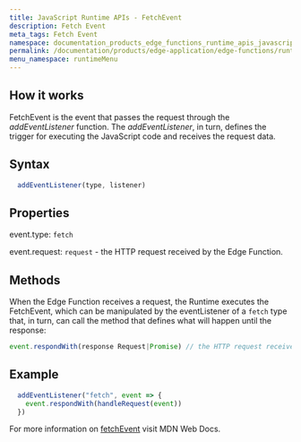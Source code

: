 ```yaml
---
title: JavaScript Runtime APIs - FetchEvent
description: Fetch Event
meta_tags: Fetch Event
namespace: documentation_products_edge_functions_runtime_apis_javascript_fetch_event
permalink: /documentation/products/edge-application/edge-functions/runtime-apis/javascript/fetch-event/
menu_namespace: runtimeMenu
---
```


## How it works

FetchEvent is the event that passes the request through the *addEventListener* function. The *addEventListener*, in turn, defines the trigger for executing the JavaScript code and receives the request data.

## Syntax

```js
  addEventListener(type, listener)
```

## Properties

event.type: `fetch`

event.request: `request`  - the HTTP request received by the Edge Function.

## Methods

When the Edge Function receives a request, the Runtime executes the FetchEvent, which can be manipulated by the eventListener of a `fetch` type that, in turn, can call the method that defines what will happen until the response:

```js
event.respondWith(response Request|Promise) // the HTTP request received by the Edge Function.
```

## Example

```js
  addEventListener("fetch", event => {
    event.respondWith(handleRequest(event))
  })
```

For more information on [fetchEvent](https://developer.mozilla.org/en-US/docs/Web/API/FetchEvent) visit MDN Web Docs.





